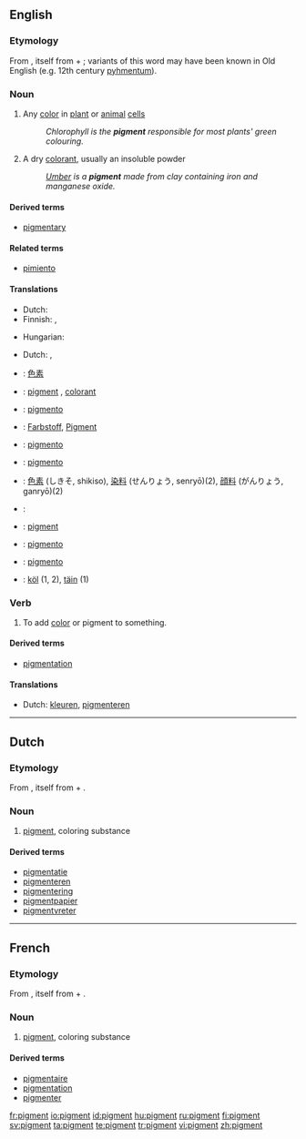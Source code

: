 {{also|Pigment}}
==English==
{{wikipedia}}

===Etymology===
From {{etyl|la}} {{term|pigmentum||pigment|lang=la}}, itself from {{term|pingo|pingō|I paint|lang=la}} + {{term|-mentum|lang=la}}; variants of this word may have been known in Old English (e.g. 12th century [[pyhmentum]]).

===Noun===
{{en-noun}}

# {{biology}} Any [[color]] in [[plant]] or [[animal]] [[cell]]s
#: ''Chlorophyll is the '''pigment''' responsible for most plants' green colouring.''
# A dry [[colorant]], usually an insoluble powder
#: ''[[umber|Umber]] is a '''pigment''' made from clay containing iron and manganese oxide.''

====Derived terms====
* [[pigmentary]]

====Related terms====
* [[pimiento]]

====Translations====
{{trans-top|any color in plant or animal cells}}
* Dutch: {{t-|nl|pigment|n}}
* Finnish: {{t-|fi|pigmentti}}, {{t-|fi|väriaine}}
{{trans-mid}}
* Hungarian: {{t+|hu|pigment}}
{{trans-bottom}}

{{trans-top|a dry colorant, usually an insoluble powder}}
* Dutch: {{t-|nl|pigment|n}}, {{t-|nl|kleurstof}}
{{trans-mid}}
{{trans-bottom}}

{{checktrans-top}}
* {{ttbc|Chinese}}: [[色素]]
* {{ttbc|French}}: [[#French|pigment]] {{m}}, [[colorant]] {{m}}
* {{ttbc|Galician}}: [[pigmento]] {{m}}
* {{ttbc|German}}: [[Farbstoff]], [[Pigment]] {{n}}
* {{ttbc|Interlingua}}: [[pigmento]]
* {{ttbc|Italian}}: [[pigmento]] {{m}}
{{trans-mid}}
* {{ttbc|Japanese}}: [[色素]] (しきそ, shikiso), [[染料]] (せんりょう, senryō)(2), [[顔料]] (がんりょう, ganryō)(2)
* {{ttbc|Latin}}: {{t-|la|pigmentum|n}}
* {{ttbc|Norwegian}}: [[pigment]]
* {{ttbc|Portuguese}}: [[pigmento]] {{m}}
* {{ttbc|Spanish}}: [[pigmento]] {{m}}
* {{ttbc|Volapük}}: [[köl]] (1, 2), [[täin]] (1)
{{trans-bottom}}

===Verb===
{{en-verb}}

# {{transitive}} To add [[color]] or pigment to something.

====Derived terms====
* [[pigmentation]]

====Translations====
{{trans-top|To add color or pigment}}
* Dutch: [[kleuren]], [[pigmenteren]]
{{trans-mid}}
{{trans-bottom}}

----

==Dutch==

===Etymology===
From {{etyl|la|nl}} {{term|pigmentum||pigment|lang=la}}, itself from {{term|pingo|pingō|I paint|lang=la}} + {{term|-mentum|lang=la}}.

===Noun===
{{nl-noun|g=n}}

# [[#English|pigment]], coloring substance

====Derived terms====
* [[pigmentatie]]
* [[pigmenteren]]
* [[pigmentering]]
* [[pigmentpapier]] {{n}}
* [[pigmentvreter]] {{m}}

----

==French==

===Etymology===
From {{etyl|la|fr}} {{term|pigmentum||pigment|lang=la}}, itself from {{term|pingo|pingō|I paint|lang=la}} + {{term|-mentum|lang=la}}.

===Noun===
{{fr-noun|m}}

# [[#English|pigment]], coloring substance

====Derived terms====
* [[pigmentaire]]
* [[pigmentation]]
* [[pigmenter]]

[[fr:pigment]]
[[io:pigment]]
[[id:pigment]]
[[hu:pigment]]
[[ru:pigment]]
[[fi:pigment]]
[[sv:pigment]]
[[ta:pigment]]
[[te:pigment]]
[[tr:pigment]]
[[vi:pigment]]
[[zh:pigment]]